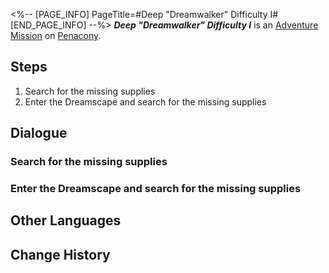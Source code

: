 <%-- [PAGE_INFO]
PageTitle=#Deep "Dreamwalker" Difficulty I#
[END_PAGE_INFO] --%>
{{Stub|Dialogue.}}
{{Mission Infobox
|id            = 8020203
|title         = 
|image         = <!--Mission Deep "Dreamwalker" Difficulty I.png-->
|type          = Adventure
|event_name    = 
|chapter       = 
|requirements  = {{subst:void|<!--Unknown: {"Type":"Manual"}-->}}
|summary       = <!--official mission summary from Fate's Atlas-->
|characters    = Trailblazer
|startLocation = [[Penacony]] - [[Deep "Dreamwalker" Difficulty I]]
|world         = Penacony
|area          = Deep "Dreamwalker" Difficulty I
|prev          = 
|next          = 
|rewards       = 
}}
'''''Deep "Dreamwalker" Difficulty I''''' is an [[Adventure Mission]] on [[Penacony]].

==Steps==
# Search for the missing supplies
# Enter the Dreamscape and search for the missing supplies

<!--
==Gameplay Notes==

--><!--
==Trial Character==

-->
==Dialogue==
{{Stub Dialogue}}

===Search for the missing supplies===
{{Mission Description|type=adventure|location=Deep "Dreamwalker" Difficulty I|The chaotic Dreamscape has swept away the supplies Dreamville relies upon to survive. You have to enter the dream and recover all of them.}}
{{Dialogue Start}}
:{{tx}}
{{Dialogue End}}

===Enter the Dreamscape and search for the missing supplies===
{{Dialogue Start}}
:{{tx}}
{{Dialogue End}}

==Other Languages==
{{Other Languages
|en   = Deep "Dreamwalker" Difficulty I
|zhs  = 深层「梦客漫步」难度I
|zht  = 深層「夢客漫步」難度I
|ja   = 深層夢境「ドリームウォーク」難易度I
|ko   = 깊은 층 「꿈꾸는 자의 산책」 난이도 I
|es   = Sonambulismo profundo, dificultad&nbsp;I
|fr   = Profondeurs&nbsp;: «&nbsp;Marche-rêve&nbsp;» difficulté&nbsp;I
|ru   = Нижний мир: Сновидец I
|th   = "ย่างก้าวของคนช่างฝัน" ชั้นลึก ระดับความยาก I
|vi   = "Khách Mộng Dạo Bước" Tầng Sâu - Độ Khó I
|de   = Tief „Traumwandler“ Schwierigkeitsgrad I
|id   = "Pejalan Mimpi" yang Dalam: Tingkat Kesulitan I
|pt   = "Caminhante dos Sonhos" Profundo Dificuldade I
}}

==Change History==
{{Change History|2.0}}
